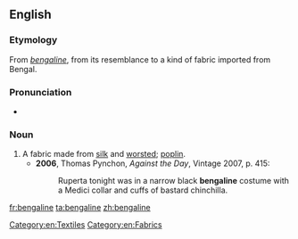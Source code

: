 ==English==

===Etymology===
From {{etyl|fr|en}} ''[[#French|bengaline]]'', from its resemblance to a kind of fabric imported from Bengal.

===Pronunciation===
* {{IPA|/ˈbɛŋɡəliːn/|lang=en}}

===Noun===
{{en-noun}}

# A fabric made from [[silk]] and [[worsted]]; [[poplin]].
#* '''2006''', Thomas Pynchon, ''Against the Day'', Vintage 2007, p. 415:
#*: Ruperta tonight was in a narrow black '''bengaline''' costume with a Medici collar and cuffs of bastard chinchilla.

[[Category:en:Textiles]]
[[Category:en:Fabrics]]

[[fr:bengaline]]
[[ta:bengaline]]
[[zh:bengaline]]
